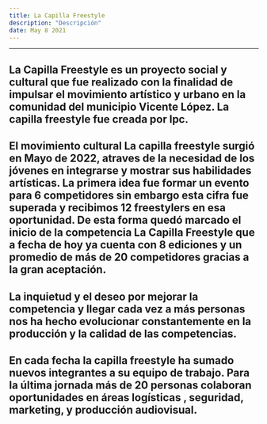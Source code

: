 ```yaml
---
title: La Capilla Freestyle
description: "Descripción"
date: May 8 2021
---
```


---

## **La Capilla Freestyle** es un proyecto social y cultural que fue realizado con la finalidad de impulsar el movimiento artístico y urbano en la comunidad del municipio Vicente López. La capilla freestyle fue creada por lpc.

## El movimiento cultural La capilla freestyle surgió en Mayo de 2022, atraves de la necesidad de los jóvenes en integrarse y mostrar sus habilidades artísticas. La primera idea fue formar un evento para 6 competidores sin embargo esta cifra fue superada y recibimos 12 freestylers en esa oportunidad. De esta forma quedó marcado el inicio de la competencia La Capilla Freestyle que a fecha de hoy ya cuenta con 8 ediciones y  un promedio de más de 20 competidores gracias a la gran aceptación. 

## La inquietud y el deseo por mejorar la competencia y llegar cada vez a más personas nos ha hecho evolucionar constantemente en la producción y la calidad de las competencias. 

## En cada fecha la capilla freestyle ha sumado nuevos integrantes a su equipo de trabajo. Para la última jornada más de 20 personas colaboran oportunidades en áreas logísticas , seguridad, marketing, y producción audiovisual. 
